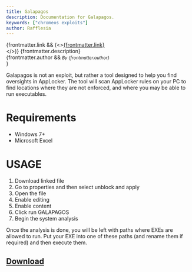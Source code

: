 ```yaml
---
title: Galapagos
description: Documentation for Galapagos.
keywords: ["chromeos exploits"]
author: Rafflesia
---
```


{frontmatter.link && (<><a href={frontmatter.link}>{frontmatter.link}</a><br/></>)}
{frontmatter.description}<br/>
{frontmatter.author && <small><i>By {frontmatter.author}</i><br/></small>}

Galapagos is not an exploit, but rather a tool designed to help you find oversights in AppLocker.
The tool will scan AppLocker rules on your PC to find locations where they are not enforced, and where you may be able to run executables.

# Requirements

- Windows 7+
- Microsoft Excel

# USAGE

1. Download linked file
2. Go to properties and then select unblock and apply
3. Open the file
4. Enable editing
5. Enable content
6. Click run GALAPAGOS
7. Begin the system analysis

Once the analysis is done, you will be left with paths where EXEs are allowed to run. Put your EXE into one of these paths (and rename them if required) and then execute them.

## [Download](https://alicesworld-my.sharepoint.com/:x:/g/personal/alice_alicesworld_tech/EW0LkXUOkq5Ogjexme-rtToBp5WQ5BfV27ZHf5tGjHusHg?e=y2dtJg)
